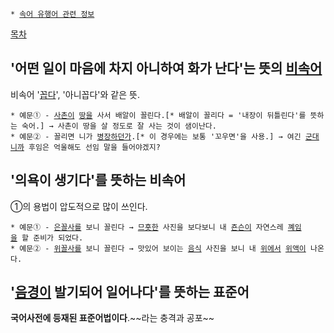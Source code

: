  * [[속어 유행어 관련 정보]]

[[목차]]
== '어떤 일이 마음에 차지 아니하여 화가 난다'는 뜻의 [[비속어]] ==
비속어 '[[꼽다]]', '아니꼽다'와 같은 뜻.
 * 예문① - [[사촌]]이 [[땅]]을 사서 배알이 꼴린다.[* 배알이 꼴리다 = '내장이 뒤틀린다'를 뜻하는 숙어.] → 사촌이 땅을 살 정도로 잘 사는 것이 샘이난다.
 * 예문② - 꼴리면 니가 [[병장]]하던가.[* 이 경우에는 보통 '꼬우면'을 사용.] → 여긴 [[군대]]니까 후임은 억울해도 선임 말을 들어야겠지?

== '의욕이 생기다'를 뜻하는 비속어 ==
①의 용법이 압도적으로 많이 쓰인다.
 * 예문① - [[은꼴사]]를 보니 꼴린다 → [[므흣]]한 사진을 보다보니 내 [[죤슨]]이 자연스레 [[꼐임]]을 할 준비가 되었다.
 * 예문② - [[위꼴사]]를 보니 꼴린다 → 맛있어 보이는 [[음식]] 사진을 보니 내 [[위]]에서 [[위액]]이 나온다.

== '[[음경]]이 발기되어 일어나다'를 뜻하는 '''표준어''' ==
'''국어사전에 등재된 표준어법이다'''.~~라는 충격과 공포~~
